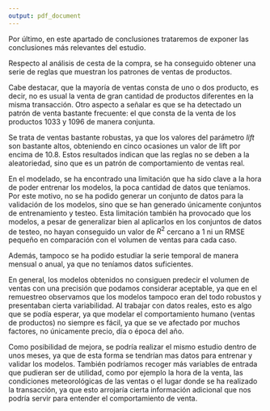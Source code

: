 ```yaml
---
output: pdf_document
---
```




Por último, en este apartado de conclusiones trataremos de exponer las conclusiones más relevantes del estudio.



Respecto al análisis de cesta de la compra, se ha conseguido obtener una serie de reglas que muestran los patrones de ventas de productos. 


Cabe destacar, que la mayoría de ventas consta de uno o dos producto, es decir, no es usual la venta de gran cantidad de productos diferentes en la misma transacción. Otro aspecto a señalar es que se ha detectado un patrón de venta bastante frecuente: el que consta de la venta de los productos 1033 y 1096 de manera conjunta.

Se trata de ventas bastante robustas, ya que los valores del parámetro *lift* son bastante altos, obteniendo en cinco ocasiones un valor de lift por encima de 10.8. Estos resultados indican que las reglas no se deben a la aleatoriedad, sino que es un patrón de comportamiento de ventas real.


En el modelado, se ha encontrado una limitación que ha sido clave a la hora de poder entrenar los modelos, la poca cantidad de datos que teníamos. Por este motivo, no se ha podido generar un conjunto de datos para la validación de los modelos, sino que se han generado únicamente conjuntos de entrenamiento y testeo. Esta limitación también ha provocado que los modelos, a pesar de generalizar bien al aplicarlos en los conjuntos de datos de testeo, no hayan conseguido un valor de $R^2$ cercano a 1 ni un RMSE pequeño en comparación con el volumen de ventas para cada caso.

Además, tampoco se ha podido estudiar la serie temporal de manera mensual o anual, ya que no teníamos datos suficientes.


En general, los modelos obtenidos no consiguen predecir el volumen de ventas con una precisión que podamos considerar aceptable, ya que en el remuestreo observamos que los modelos tampoco eran del todo robustos y presentaban cierta variabilidad. Al trabajar con datos reales, esto es algo que se podía esperar, ya que modelar el comportamiento humano (ventas de productos) no siempre es fácil, ya que se ve afectado por muchos factores, no únicamente precio, día o época del año.



Como posibilidad de mejora, se podría realizar el mismo estudio dentro de unos meses, ya que de esta forma se tendrían mas datos para entrenar y validar los modelos. También podríamos recoger más variables de entrada que pudieran ser de utilidad, como por ejemplo la hora de la venta, las condiciones meteorológicas de las ventas o el lugar donde se ha realizado la transacción, ya que esto arrojaría cierta información adicional que nos podría servir para entender el comportamiento de venta.




